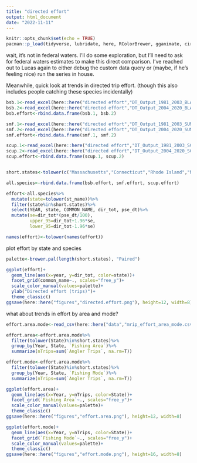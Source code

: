 ```yaml
---
title: "directed effort"
output: html_document
date: "2022-11-11"
---
```


```r
knitr::opts_chunk$set(echo = TRUE)
pacman::p_load(tidyverse, lubridate, here, RColorBrewer, gganimate, circlize, imputeTS, lme4, MuMIn, car, DHARMa, TSA, forecast, tscount, nlme, cowplot, readxl)
```
wait, it's not in federal waters. I'll do some exploration, but I'll need to ask for federal waters estimates to make this direct comparison. 
I've reached out to Lucas again to either debug the custom data query or (maybe, if he's feeling nice) run the series in house. 

Meanwhile, quick look at trends in directed trip effort. (though this also includes people catching these species incidentally)

```r
bsb.1<-read_excel(here::here("directed effort","DT_Output_1981_2003_BLACKSEABASS.xls"))
bsb.2<-read_excel(here::here("directed effort","DT_Output_2004_2020_BLACKSEABASS.xls"))
bsb.effort<-rbind.data.frame(bsb.1, bsb.2)

smf.1<-read_excel(here::here("directed effort","DT_Output_1981_2003_SUMMERFLOUNDER.xls"))
smf.2<-read_excel(here::here("directed effort","DT_Output_2004_2020_SUMMERFLOUNDER.xls"))
smf.effort<-rbind.data.frame(smf.1, smf.2)

scup.1<-read_excel(here::here("directed effort","DT_Output_1981_2003_SCUP.xls"))
scup.2<-read_excel(here::here("directed effort","DT_Output_2004_2020_SCUP.xls"))
scup.effort<-rbind.data.frame(scup.1, scup.2)


short.states<-tolower(c("Massachusetts","Connecticut","Rhode Island","New York","New Jersey","Delaware","Maryland","Virginia","North Carolina"))

all.species<-rbind.data.frame(bsb.effort, smf.effort, scup.effort)

effort<-all.species%>%
  mutate(state=tolower(st_name))%>%
  filter(state%in%short.states)%>%
  select(YEAR, state, COMMON_NAME, dir_tot, pse_dt)%>%
  mutate(se=dir_tot*(pse_dt/100),
         upper_95=dir_tot+1.96*se,
         lower_95=dir_tot-1.96*se)

names(effort)<-tolower(names(effort))
```

plot effort by state and species

```r
palette<-brewer.pal(length(short.states), "Paired")

ggplot(effort)+
  geom_line(aes(x=year, y=dir_tot, color=state))+
  facet_grid(common_name~., scales="free_y")+
  scale_color_manual(values=palette)+
  ylab("Directed effort (trips)")+
  theme_classic()
ggsave(here::here("figures","directed.effort.png"), height=12, width=8)

```




what about trends in effort by area and mode? 

```r
effort.area.mode<-read_csv(here::here("data","mrip_effort_area_mode.csv"), skip=24)

effort.area<-effort.area.mode%>%
  filter(tolower(State)%in%short.states)%>%
  group_by(Year, State, `Fishing Area`)%>%
  summarize(nTrips=sum(`Angler Trips`, na.rm=T))

effort.mode<-effort.area.mode%>%
  filter(tolower(State)%in%short.states)%>%
  group_by(Year, State, `Fishing Mode`)%>%
  summarize(nTrips=sum(`Angler Trips`, na.rm=T))
```

```r
ggplot(effort.area)+
  geom_line(aes(x=Year, y=nTrips, color=State))+
  facet_grid(`Fishing Area`~., scales="free_y")+
  scale_color_manual(values=palette)+
  theme_classic()
ggsave(here::here("figures","effort.area.png"), height=12, width=8)
```
```r
ggplot(effort.mode)+
  geom_line(aes(x=Year, y=nTrips, color=State))+
  facet_grid(`Fishing Mode`~., scales="free_y")+
  scale_color_manual(values=palette)+
  theme_classic()
ggsave(here::here("figures","effort.mode.png"), height=16, width=8)
```

